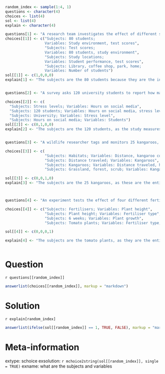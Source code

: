 ```r
random_index <- sample(1:4, 1)
questions <- character(4)
choices <- list(4)
sol <- list(4)
explain <- character(4)

questions[1] <- "A research team investigates the effect of different study environments on test performance. 80 students are randomly assigned to study in one of four locations: library, coffee shop, park, or home. Each student takes the same test after studying."
choices[[1]] <- c("Subjects: 80 students; 
                  Variables: Study environment, test scores", 
                  "Subjects: Test scores;
                  Variables: 80 students, study environment",
                  "Subjects: Study locations; 
                  Variables: Student performance, test scores",
                  "Subjects: Library, coffee shop, park, home; 
                  Variables: Number of students")
sol[[1]] <- c(1,0,0,0)
explain[1] <- "The subjects are the 80 students because they are the individuals being studied. The variables are the study environment (library, coffee shop, park, home) and the test scores, because these are what are measured or recorded."


questions[2] <- "A survey asks 120 university students to report how many hours they spend on social media per day and their self-reported stress level (low, medium, high)."

choices[[2]] <- c(
  "Subjects: Stress levels; Variables: Hours on social media",
  "Subjects: 120 students; Variables: Hours on social media, stress level",
  "Subjects: University; Variables: Stress level",
  "Subjects: Hours on social media; Variables: Students")
sol[[2]] <- c(0,1,0,0)
explain[2] <- "The subjects are the 120 students, as the study measures characteristics of these individuals. The variables are the hours spent on social media and the self-reported stress level, since these are the measurements taken from each student."


questions[3] <- "A wildlife researcher tags and monitors 25 kangaroos, recording the distance they travel each day and the type of habitat they prefer (grassland, forest, scrub)."

choices[[3]] <- c(
                  "Subjects: Habitats; Variables: Distance, kangaroo count", 
                  "Subjects: Distance traveled; Variables: Kangaroos",
                  "Subjects: Kangaroos; Variables: Distance traveled, habitat type",
                  "Subjects: Grassland, forest, scrub; Variables: Kangaroo movement")

sol[[3]] <- c(0,0,1,0)
explain[3] <- "The subjects are the 25 kangaroos, as these are the entities being observed. The variables are the distance traveled and habitat type, because these are the characteristics being recorded for each kangaroo."



questions[4] <- "An experiment tests the effect of four different fertilisers on plant growth. 48 tomato plants are randomly assigned to receive Fertiliser A, B, C, or D, and their height is measured after 6 weeks."

choices[[4]] <- c("Subjects: Fertilisers; Variables: Plant height",
                  "Subjects: Plant height; Variables: Fertiliser type",
                  "Subjects: 6 weeks; Variables: Plant growth",
                  "Subjects: Tomato plants; Variables: Fertiliser type, plant height")

sol[[4]] <- c(0,0,0,1)

explain[4] <- "The subjects are the tomato plants, as they are the entities being studied. The variables are the fertiliser type (A, B, C, D) and the plant height, which are the factors and outcomes measured in the experiment."



```


Question
=================
`r questions[[random_index]]`

```r
answerlist(choices[[random_index]], markup = "markdown")
```


Solution
=============

`r explain[random_index]`

```r
answerlist(ifelse(sol[[random_index]] == 1, TRUE, FALSE), markup = "markdown")
```




Meta-information
================
extype: schoice
exsolution: `r mchoice2string(sol[[random_index]], single = TRUE)`
exname: what are the subjects and variables
